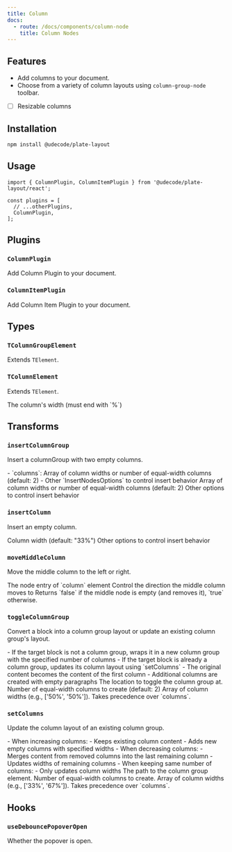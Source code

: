 ```yaml
---
title: Column
docs:
  - route: /docs/components/column-node
    title: Column Nodes
---
```


<ComponentPreview name="column-demo" />

<PackageInfo>

## Features

- Add columns to your document.
- Choose from a variety of column layouts using `column-group-node` toolbar.
- [ ] Resizable columns

</PackageInfo>

## Installation

```bash
npm install @udecode/plate-layout
```

## Usage

```tsx
import { ColumnPlugin, ColumnItemPlugin } from '@udecode/plate-layout/react';

const plugins = [
  // ...otherPlugins,
  ColumnPlugin,
];
```

## Plugins

### `ColumnPlugin`

Add Column Plugin to your document.

### `ColumnItemPlugin`

Add Column Item Plugin to your document.

## Types

### `TColumnGroupElement`

Extends `TElement`.

### `TColumnElement`

Extends `TElement`.

<API name="TColumnElement">
<APIAttributes>
  <APIItem name="width" type="string" optional>
    The column's width (must end with `%`)
  </APIItem>
</APIAttributes>
</API>

## Transforms

### `insertColumnGroup`

Insert a columnGroup with two empty columns.

<API name="insertColumnGroup">
<APIOptions type="InsertNodesOptions & { columns?: number[] | number }">
    - `columns`: Array of column widths or number of equal-width columns (default: 2)
    - Other `InsertNodesOptions` to control insert behavior
  <APIItem name="columns" type="number[] | number" optional>
    Array of column widths or number of equal-width columns (default: 2)
  </APIItem>
  <APIItem name="...InsertNodesOptions" type="InsertNodesOptions">
    Other options to control insert behavior
  </APIItem>
</APIOptions>
</API>

### `insertColumn`

Insert an empty column.

<API name="insertColumn">
<APIOptions type="InsertNodesOptions & { width?: string }">
  <APIItem name="width" type="string" optional>
    Column width (default: "33%")
  </APIItem>
  <APIItem name="...InsertNodesOptions" type="InsertNodesOptions">
    Other options to control insert behavior
  </APIItem>
</APIOptions>
</API>

### `moveMiddleColumn`

Move the middle column to the left or right.

<API name="moveMiddleColumn">
<APIParameters>
  <APIItem name="nodeEntry" type="NodeEntry">
    The node entry of `column` element
  </APIItem>
  <APIItem name="options" type="{ direction: 'left' | 'right' }">
    Control the direction the middle column moves to
  </APIItem>
</APIParameters>

<APIReturns type="boolean">
  Returns `false` if the middle node is empty (and removes it), `true` otherwise.
</APIReturns>
</API>

### `toggleColumnGroup`

Convert a block into a column group layout or update an existing column group's layout.

<API name="toggleColumnGroup">
- If the target block is not a column group, wraps it in a new column group with the specified number of columns
- If the target block is already a column group, updates its column layout using `setColumns`
- The original content becomes the content of the first column
- Additional columns are created with empty paragraphs
<APIOptions type="object">
  <APIItem name="at" type="Location" optional>
    The location to toggle the column group at.
  </APIItem>
  <APIItem name="columns" type="number" optional>
    Number of equal-width columns to create (default: 2)
  </APIItem>
  <APIItem name="widths" type="string[]" optional>
    Array of column widths (e.g., ['50%', '50%']). Takes precedence over `columns`.
  </APIItem>
</APIOptions>
</API>

### `setColumns`

Update the column layout of an existing column group.

<API name="setColumns">
- When increasing columns:
  - Keeps existing column content
  - Adds new empty columns with specified widths
- When decreasing columns:
  - Merges content from removed columns into the last remaining column
  - Updates widths of remaining columns
- When keeping same number of columns:
  - Only updates column widths
<APIOptions type="object">
  <APIItem name="at" type="Path">
    The path to the column group element.
  </APIItem>
  <APIItem name="columns" type="number" optional>
    Number of equal-width columns to create.
  </APIItem>
  <APIItem name="widths" type="string[]" optional>
    Array of column widths (e.g., ['33%', '67%']). Takes precedence over `columns`.
  </APIItem>
</APIOptions>
</API>


## Hooks

### `useDebouncePopoverOpen`

<API name="useDebouncePopoverOpen">
<APIReturns type="boolean">
  Whether the popover is open.
</APIReturns>
</API>